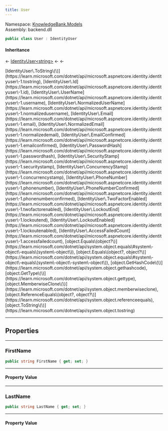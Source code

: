 ```yaml
---
title: User
---
```



Namespace: <a href='../Models'>KnowledgeBank.Models</a>  
Assembly: backend.dll  

```csharp
public class User : IdentityUser
```

#### Inheritance

<a href='https://learn.microsoft.com/dotnet/api/system.object' target='_blank' className="no-underline text-inherit hover:text-inherit inline"><CSharpType type='object' /></a> ← [IdentityUser\<string\>](https://learn.microsoft.com/dotnet/api/microsoft.aspnetcore.identity.identityuser\-1) ← <a href='https://learn.microsoft.com/dotnet/api/microsoft.aspnetcore.identity.identityuser' target='_blank' className="no-underline text-inherit hover:text-inherit inline"><CSharpType type='IdentityUser' /></a> ← <a href='' target='_self' className="no-underline text-inherit hover:text-inherit inline"><CSharpType type='User' /></a>



<CollapsibleInherited title='Show Inherited Members (23)'>
[IdentityUser\<string\>.ToString\(\)](https://learn.microsoft.com/dotnet/api/microsoft.aspnetcore.identity.identityuser\-1.tostring), 
[IdentityUser\<string\>.Id](https://learn.microsoft.com/dotnet/api/microsoft.aspnetcore.identity.identityuser\-1.id), 
[IdentityUser\<string\>.UserName](https://learn.microsoft.com/dotnet/api/microsoft.aspnetcore.identity.identityuser\-1.username), 
[IdentityUser\<string\>.NormalizedUserName](https://learn.microsoft.com/dotnet/api/microsoft.aspnetcore.identity.identityuser\-1.normalizedusername), 
[IdentityUser\<string\>.Email](https://learn.microsoft.com/dotnet/api/microsoft.aspnetcore.identity.identityuser\-1.email), 
[IdentityUser\<string\>.NormalizedEmail](https://learn.microsoft.com/dotnet/api/microsoft.aspnetcore.identity.identityuser\-1.normalizedemail), 
[IdentityUser\<string\>.EmailConfirmed](https://learn.microsoft.com/dotnet/api/microsoft.aspnetcore.identity.identityuser\-1.emailconfirmed), 
[IdentityUser\<string\>.PasswordHash](https://learn.microsoft.com/dotnet/api/microsoft.aspnetcore.identity.identityuser\-1.passwordhash), 
[IdentityUser\<string\>.SecurityStamp](https://learn.microsoft.com/dotnet/api/microsoft.aspnetcore.identity.identityuser\-1.securitystamp), 
[IdentityUser\<string\>.ConcurrencyStamp](https://learn.microsoft.com/dotnet/api/microsoft.aspnetcore.identity.identityuser\-1.concurrencystamp), 
[IdentityUser\<string\>.PhoneNumber](https://learn.microsoft.com/dotnet/api/microsoft.aspnetcore.identity.identityuser\-1.phonenumber), 
[IdentityUser\<string\>.PhoneNumberConfirmed](https://learn.microsoft.com/dotnet/api/microsoft.aspnetcore.identity.identityuser\-1.phonenumberconfirmed), 
[IdentityUser\<string\>.TwoFactorEnabled](https://learn.microsoft.com/dotnet/api/microsoft.aspnetcore.identity.identityuser\-1.twofactorenabled), 
[IdentityUser\<string\>.LockoutEnd](https://learn.microsoft.com/dotnet/api/microsoft.aspnetcore.identity.identityuser\-1.lockoutend), 
[IdentityUser\<string\>.LockoutEnabled](https://learn.microsoft.com/dotnet/api/microsoft.aspnetcore.identity.identityuser\-1.lockoutenabled), 
[IdentityUser\<string\>.AccessFailedCount](https://learn.microsoft.com/dotnet/api/microsoft.aspnetcore.identity.identityuser\-1.accessfailedcount), 
[object.Equals\(object?\)](https://learn.microsoft.com/dotnet/api/system.object.equals\#system\-object\-equals\(system\-object\)), 
[object.Equals\(object?, object?\)](https://learn.microsoft.com/dotnet/api/system.object.equals\#system\-object\-equals\(system\-object\-system\-object\)), 
[object.GetHashCode\(\)](https://learn.microsoft.com/dotnet/api/system.object.gethashcode), 
[object.GetType\(\)](https://learn.microsoft.com/dotnet/api/system.object.gettype), 
[object.MemberwiseClone\(\)](https://learn.microsoft.com/dotnet/api/system.object.memberwiseclone), 
[object.ReferenceEquals\(object?, object?\)](https://learn.microsoft.com/dotnet/api/system.object.referenceequals), 
[object.ToString\(\)](https://learn.microsoft.com/dotnet/api/system.object.tostring)
</CollapsibleInherited>

---
## Properties

---
###  FirstName

```csharp
public string FirstName { get; set; }
```

---
#### Property Value

 <a href='https://learn.microsoft.com/dotnet/api/system.string' target='_blank' className="no-underline text-inherit hover:text-inherit inline"><CSharpType type='string' /></a>

---
###  LastName

```csharp
public string LastName { get; set; }
```

---
#### Property Value

 <a href='https://learn.microsoft.com/dotnet/api/system.string' target='_blank' className="no-underline text-inherit hover:text-inherit inline"><CSharpType type='string' /></a>

